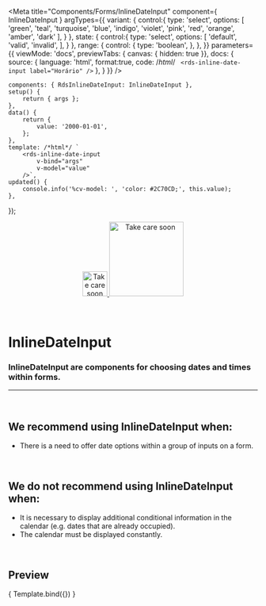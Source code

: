 
<Meta
	title="Components/Forms/InlineDateInput"
	component={ InlineDateInput }
	argTypes={{
		variant: {
			control:{
				type: 'select',
				options: [
					'green',
					'teal',
					'turquoise',
					'blue',
					'indigo',
					'violet',
					'pink',
					'red',
					'orange',
					'amber',
					'dark'
				],
			}
		},
		state: {
			control:{
				type: 'select',
				options: [
					'default',
					'valid',
					'invalid',
				],
			}
		},
		range: {
			control: {
				type: 'boolean',
			},
		},
	}}
	parameters={{
		viewMode: 'docs',
		previewTabs: { canvas: { hidden: true }},
		docs: {
			source: {
				language: 'html',
				format:true,
				code: /*html*/ `
<rds-inline-date-input
	label="Horário"
/>`
			},
		}
	}}
/>

	components: { RdsInlineDateInput: InlineDateInput },
	setup() {
		return { args };
	},
	data() {
		return {
			value: '2000-01-01',
		};
	},
	template: /*html*/ `
		<rds-inline-date-input
			v-bind="args"
			v-model="value"
		/>`,
	updated() {
		console.info('%cv-model: ', 'color: #2C70CD;', this.value);
	},
});

<div align="center" style={{display: 'flex'}}>
    <a href="https://rahulaher.netlify.app">
        <img src="https://rahulaher.netlify.app/img/logo/glyph-black-colored.svg" alt="Take care soon" width="50" />
        <img src="https://rahulaher.netlify.app/img/logo/word-black-colored.svg" alt="Take care soon" width="150" />
    </a>
</div>

<br />
<br />

# InlineDateInput

### InlineDateInput are components for choosing dates and times within forms.
---
<br />

## We recommend using InlineDateInput when:
- There is a need to offer date options within a group of inputs on a form.

<br />

## We do not recommend using InlineDateInput when:
- It is necessary to display additional conditional information in the calendar (e.g. dates that are already occupied).
- The calendar must be displayed constantly.


<br />

## Preview

<Canvas>
	<Story
		name="InlineDateInput"
		args={{
			variant: "blue",
			range: true,
			label: 'Period',
		}}
	>
		{ Template.bind({}) }
	</Story>
</Canvas>

<ArgsTable story="InlineDateInput" />